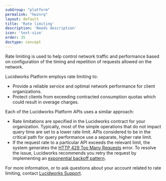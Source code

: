 ```yaml
---
subGroup: "platform"
permalink: "hwznrq"
layout: default
title: 'Rate limiting'
description: 'Needs description'
icon: 'text-size'
order: 35
doctype: concept
---
```


Rate limiting is used to help control network traffic and performance based on configuration of the timing and repetition of requests allowed on the network.

Lucidworks Platform employs rate limiting to:

* Provide a reliable service and optimal network performance for client organizations.
* Protect clients from exceeding contracted consumption quotas which could result in overage charges.

Each of the Lucidworks Platform APIs uses a similar approach:

* Rate limitations are specified in the Lucidworks contract for your organization. Typically, most of the simple operations that do not impact query time are set to a lower rate limit. APIs considered to be in the critical path for query performance use a separate, higher rate limit. 
* If the request rate to a particular API exceeds the relevant limit, the system generates the [HTTP 429 Too Many Requests](https://developer.mozilla.org/en-US/docs/Web/HTTP/Status/429) error. To resolve the issue, Lucidworks recommends you retry the request by implementing an [exponential backoff pattern](https://en.wikipedia.org/wiki/Exponential_backoff).

For more information, or to ask questions about your account related to rate limiting, contact [Lucidworks Support](https://support.lucidworks.com).
